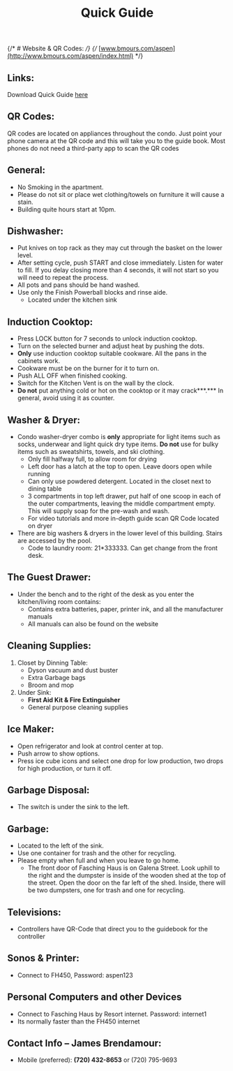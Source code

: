 ﻿---
title: 'Quick Guide'
description: 'Quick Guide'
---

{/* # Website & QR Codes:  */}
{/* [www.bmours.com/aspen](http://www.bmours.com/aspen/index.html) */}
## Links:

Download Quick Guide [here](https://docsend.dropbox.com/view/kgtqqndw6vdaw8b7)

## QR Codes:
QR codes are located on appliances throughout the condo. Just point your phone camera at the QR code and this will take you to the guide book. Most phones do not need a third-party app to scan the QR codes

## General:

- No Smoking in the apartment.
- Please do not sit or place wet clothing/towels on furniture it will cause a stain.
- Building quite hours start at 10pm.

## Dishwasher:

- Put knives on top rack as they may cut through the basket on the lower level.
- After setting cycle, push START and close immediately. Listen for water to fill. If you delay closing more than 4 seconds, it will not start so you will need to repeat the process.
- All pots and pans should be hand washed.
- Use only the Finish Powerball blocks and rinse aide.
  - Located under the kitchen sink

## Induction Cooktop:

- Press LOCK button for 7 seconds to unlock induction cooktop.
- Turn on the selected burner and adjust heat by pushing the dots.
- **Only** use induction cooktop suitable cookware. All the pans in the cabinets work.
- Cookware must be on the burner for it to turn on.
- Push ALL OFF when finished cooking.
- Switch for the Kitchen Vent is on the wall by the clock.
- **Do not** put anything cold or hot on the cooktop or it may crack***.*** In general, avoid using it as counter.

## Washer & Dryer:

- Condo washer-dryer combo is **only** appropriate for light items such as socks, underwear and light quick dry type items. **Do not** use for bulky items such as sweatshirts, towels, and ski clothing.
  - Only fill halfway full, to allow room for drying
  - Left door has a latch at the top to open. Leave doors open while running
  - Can only use powdered detergent. Located in the closet next to dining table
  - 3 compartments in top left drawer, put half of one scoop in each of the outer compartments, leaving the middle compartment empty. This will supply soap for the pre-wash and wash.
  - For video tutorials and more in-depth guide scan QR Code located on dryer
- There are big washers & dryers in the lower level of this building. Stairs are accessed by the pool.
  - Code to laundry room: 21\*333333. Can get change from the front desk.

## The Guest Drawer:

- Under the bench and to the right of the desk as you enter the kitchen/living room contains:
  - Contains extra batteries, paper, printer ink, and all the manufacturer manuals
  - All manuals can also be found on the website

## Cleaning Supplies:

1. Closet by Dinning Table:
   - Dyson vacuum and dust buster
   - Extra Garbage bags
   - Broom and mop
2. Under Sink:
   - **First Aid Kit & Fire Extinguisher**
   - General purpose cleaning supplies

## Ice Maker:

- Open refrigerator and look at control center at top.
- Push arrow to show options.
- Press ice cube icons and select one drop for low production, two drops for high production, or turn it off.

## Garbage Disposal:

- The switch is under the sink to the left.

## Garbage:

- Located to the left of the sink.
- Use one container for trash and the other for recycling.
- Please empty when full and when you leave to go home.
  - The front door of Fasching Haus is on Galena Street. Look uphill to the right and the dumpster is inside of the wooden shed at the top of the street. Open the door on the far left of the shed. Inside, there will be two dumpsters, one for trash and one for recycling.

## Televisions:

- Controllers have QR-Code that direct you to the guidebook for the controller

## Sonos & Printer:

- Connect to FH450, Password: aspen123

## Personal Computers and other Devices

- Connect to Fasching Haus by Resort internet. Password: internet1
- Its normally faster than the FH450 internet

## Contact Info – James Brendamour:

- Mobile (preferred): **(720) 432-8653** or (720) 795-9693
